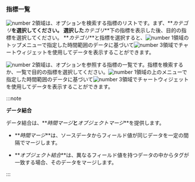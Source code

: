 ### 指標一覧

<Xclude product='postgresql,mysql'>

![number 2](/img/number-02.png)領域は、オプションを検索する指標のリストです。まず、**_カテゴリ_**を選択してください。 選択した**_カテゴリ_**下の指標を表示した後、目的の指標を選択してください。 **_カテゴリ_**と指標を選択すると、![number 1](/img/number-01.png)領域のトップメニューで指定した時間範囲のデータに基づいて![number 3](/img/number-03.png)領域でチャートウィジェットを使用してデータを表示することができます。

</Xclude>

<InDoc product='postgresql,mysql'>

![number 2](/img/number-02.png)領域は、オプションを参照する指標の一覧です。指標を検索するか、一覧で目的の指標を選択してください。![number 1](/img/number-01.png)領域の上のメニューで指定した時間範囲のデータに基づいて![number 3](/img/number-03.png)領域でチャートウィジェットを使用してデータを表示することができます。

</InDoc>

:::note 

**データ結合**

データ結合は、**_時間マージ_**と**_オブジェクトマージ_**を提供します。 

- **_時間マージ_**は、ソースデータからフィールド値が同じデータを一定の間隔でマージします。 

- **_オブジェクト結合_**は、異なるフィールド値を持つデータの中からタグが一致する場合、そのデータをマージします。

:::
